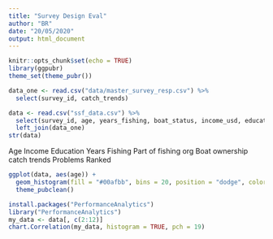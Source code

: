```yaml
---
title: "Survey Design Eval"
author: "BR"
date: "20/05/2020"
output: html_document
---
```


```r
knitr::opts_chunk$set(echo = TRUE)
library(ggpubr)
theme_set(theme_pubr())
```

```r
data_one <- read.csv("data/master_survey_resp.csv") %>% 
  select(survey_id, catch_trends)

data <- read.csv("ssf_data.csv") %>% 
  select(survey_id, age, years_fishing, boat_status, income_usd, education, fishing_organization, starts_with("rank")) %>% 
  left_join(data_one)
str(data)
```

Age
Income
Education
Years Fishing
Part of fishing org
Boat ownership
catch trends
Problems Ranked

```r
ggplot(data, aes(age)) +
  geom_histogram(fill = "#00afbb", bins = 20, position = "dodge", color = "white") +
  theme_pubclean()
```

```r
install.packages("PerformanceAnalytics")
library("PerformanceAnalytics")
my_data <- data[, c(2:12)]
chart.Correlation(my_data, histogram = TRUE, pch = 19)
```

